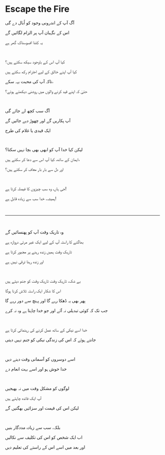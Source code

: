 # Escape the Fire

آگ آپ کے اندرونی وجود کو اُبال دے گی

اس کے نگہبان آپ پر الزام لگائیں گے

یہ کتنا افسوسناک گھر ہے

<p></p>

<br />

کیا آپ اس کے باوجود سیکھ سکتے ہیں؟

کیا آپ اپنے خالق کے لیے احترام رکھ سکتے ہیں

تاکہ آپ کی محبت بہہ سکے،

حتیٰ کہ اپنے قید کرنے والوں میں روشنی دیکھتے ہوئے؟

<br />

آگ سب کچھ لے جائے گی

آپ پکاریں گے اور چھوڑ دیے جائیں گے

ایک قیدی یا غلام کی طرح

<p></p>

<br />

لیکن کیا خدا آپ کو ابھی بھی بچا نہیں سکتا؟

ایمان کے ساتھ، کیا آپ اس سے دعا کر سکتے ہیں،

اور دل سے بار بار معاف کر سکتے ہیں؟

<p></p>

<br />

جی ہاں، وہ سب چیزوں کا فیصلہ کرتا ہے!

ہمیشہ، خدا سب سے زیادہ قابل ہے!

<br />

---

<br />

وہ تاریک وقت آپ کو پھنسائیں گے

بھاگنے کا راستہ آپ کے لیے ایک غیر مرئی دروازہ ہے

تاریک وقت ہمیں زندہ رہنے پر مجبور کرتا ہے

اور زندہ رہنا ترقی نہیں ہے

<br />

بے شک، تاریک وقت تاریک وقت کو جنم دیتے ہیں

اس کا شکار ایک راستہ تلاش کرنا ہوگا

پھر بھی یہ ڈھکا رہے گا اور پہنچ سے دور رہے گا

جب تک کہ کوئی تبدیلی نہ آئے اور جو خدا چاہتا ہے وہ نہ کرے

<br />

خدا اسے نیکی کے ساتھ عمل کرنے کی رہنمائی کرتا ہے

جانتے ہوئے کہ اس کی زندگی نیکی کو جنم نہیں دیتی

<br />

اسے دوسروں کو آسمانی وقت دینے دیں

خدا خوش ہو اور اسے بہت انعام دے

<br />

لوگوں کو مشکل وقت میں نہ بھیجیں

آپ ایک فائدہ چاہتے ہیں

لیکن اس کی قیمت اور سزائیں بھگتیں گے

<p></p>

<br />

بلکہ، سب سے زیادہ مددگار بنیں

اب ایک شخص کو اس کی تکلیف سے نکالیں

اور بعد میں اسے اس کے راستے کی تعلیم دیں

<p></p>